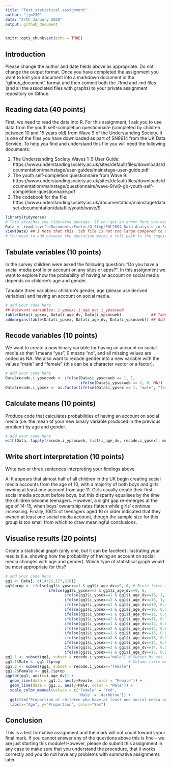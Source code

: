 ```yaml
---
title: "Test statistical assignment"
author: "jjm230"
date: "27th January 2020"
output: github_document
---
```


```r
knitr::opts_chunk$set(echo = TRUE)
```

## Introduction

Please change the author and date fields above as appropriate. Do not change the output format. Once you have completed the assignment you want to knit your document into a markdown document in the "github_document" format and then commit both the .Rmd and .md files (and all the associated files with graphs) to your private assignment repository on Github.

## Reading data (40 points)

First, we need to read the data into R. For this assignment, I ask you to use data from the youth self-completion questionnaire (completed by children between 10 and 15 years old) from Wave 9 of the Understanding Society. It is one of the files you have downloaded as part of SN6614 from the UK Data Service. To help you find and understand this file you will need the following documents:

1) The Understanding Society Waves 1-9 User Guide: https://www.understandingsociety.ac.uk/sites/default/files/downloads/documentation/mainstage/user-guides/mainstage-user-guide.pdf
2) The youth self-completion questionnaire from Wave 9: https://www.understandingsociety.ac.uk/sites/default/files/downloads/documentation/mainstage/questionnaire/wave-9/w9-gb-youth-self-completion-questionnaire.pdf
3) The codebook for the file: https://www.understandingsociety.ac.uk/documentation/mainstage/dataset-documentation/datafile/youth/wave/9


```r
library(tidyverse)
# This attaches the tidyverse package. If you get an error here you need to install the package first. 
Data <- read_tsv("~/Documents/Exeter/Q-Step/POL2094 Data Analysis in Social Science III/Data III Project/Data III Project/data/UKDA-6614-tab/tab/ukhls_w9/i_youth.tab")
View(Data) ## I note that this .tab file is not too large compared to others within W9 and viewing the organisation of the file might be helpful in understanding certain aspects of the data.
# You need to add between the quotation marks a full path to the required file on your computer.
```

## Tabulate variables (10 points)

In the survey children were asked the following question: "Do you have a social media profile or account on any sites or apps?". In this assignment we want to explore how the probability of having an account on social media depends on children's age and gender.

Tabulate three variables: children's gender, age (please use derived variables) and having an account on social media.

```r
# add your code here
## Relevant variables: i_ypsex; i_age_dv; i_ypsocweb
table(Data$i_ypsex, Data$i_age_dv, Data$i_ypsocweb)             ## Tabulate the variables by ownership of social media account
addmargins(table(Data$i_ypsex, Data$i_age_dv, Data$i_ypsocweb)) ## Add totals
```

## Recode variables (10 points)

We want to create a new binary variable for having an account on social media so that 1 means "yes", 0 means "no", and all missing values are coded as NA. We also want to recode gender into a new variable with the values "male" and "female" (this can be a character vector or a factor).

```r
# add your code here
Data$recode.i_ypsocweb <- ifelse(Data$i_ypsocweb == 1, 1,                     # Recode social media account ownership
                                 ifelse(Data$i_ypsocweb == 2, 0, NA))
Data$recode.i_ypsex <- as.factor(ifelse(Data$i_ypsex == 1, "male", "female")) # Recode sex
```

## Calculate means (10 points)

Produce code that calculates probabilities of having an account on social media (i.e. the mean of your new binary variable produced in the previous problem) by age and gender. 

```r
# add your code here
with(Data, tapply(recode.i_ypsocweb, list(i_age_dv, recode.i_ypsex), mean, na.rm = TRUE))
```

## Write short interpretation (10 points)

Write two or three sentences interpreting your findings above.

A: It appears that almost half of all children in the UK begin creating social media accounts from the age of 10, with a majority of both boys and girls owning at least one account from age 11. Girls usually create their first social media account before boys, but this disparity equalises by the time the children become teenagers. However, a slight gap re-emerges at the age of 14-15, when boys' ownership rates flatten while girls' continue increasing. Finally, 100% of teenagers aged 16 or older indicated that they owned at least one social media account, though the sample size for this group is too small from which to draw meaningful conclusions. 

## Visualise results (20 points)

Create a statistical graph (only one, but it can be faceted) illustrating your results (i.e. showing how the probability of having an account on social media changes with age and gender). Which type of statistical graph would be most appropriate for this?

```r
# add your code here
gg1 <- Data[, c(14:15,177,218)]
gg1$prop <- ifelse(gg1$i_ypsex==1 & gg1$i_age_dv==9, 0, # Brute force assignment because I could not figure out a smarter, faster way to achieve the same result.
                   ifelse(gg1$i_ypsex==2 & gg1$i_age_dv==9, 0,
                          ifelse(gg1$i_ypsex==1 & gg1$i_age_dv==16, 1,
                          ifelse(gg1$i_ypsex==2 & gg1$i_age_dv==16, 1,
                          ifelse(gg1$i_ypsex==1 & gg1$i_age_dv==10, 0.4415584, 
                          ifelse(gg1$i_ypsex==2 & gg1$i_age_dv==10, 0.5330396,
                          ifelse(gg1$i_ypsex==1 & gg1$i_age_dv==11, 0.6317992,
                          ifelse(gg1$i_ypsex==2 & gg1$i_age_dv==11, 0.7617188,
                          ifelse(gg1$i_ypsex==1 & gg1$i_age_dv==12, 0.8559671,
                          ifelse(gg1$i_ypsex==2 & gg1$i_age_dv==12, 0.8761468,
                          ifelse(gg1$i_ypsex==1 & gg1$i_age_dv==13, 0.8920188, 
                          ifelse(gg1$i_ypsex==2 & gg1$i_age_dv==13, 0.9352227,
                          ifelse(gg1$i_ypsex==1 & gg1$i_age_dv==14, 0.9365079,
                          ifelse(gg1$i_ypsex==2 & gg1$i_age_dv==14, 0.9578059,
                          ifelse(gg1$i_ypsex==1 & gg1$i_age_dv==15, 0.9315068, 0.9860465))))))))))))))) 
gg1.1 <- subset(gg1, subset = recode.i_ypsex=="male") # Subset by sex in preparation for generating graph
gg1.1$Male <- gg1.1$prop                              # Column title must be the desired legend label for ggplot2
gg1.2 <- subset(gg1, subset = recode.i_ypsex=="female")
gg1.2$Female <- gg1.2$prop
ggplot(gg1, aes(x=i_age_dv)) +
  geom_line(data = gg1.2, aes(y=Female, color = "Female")) +
  geom_line(data = gg1.1, aes(y=Male, color = "Male")) +
  scale_color_manual(values = c('Female' = 'red',
                                'Male' = 'darkblue')) +
  ggtitle("Proportion of children who have at least one social media account, by age and sex") +
  labs(x="Age", y="Proportion", color="Sex")

```

## Conclusion

This is a test formative assignment and the mark will not count towards your final mark. If you cannot answer any of the questions above this is fine -- we are just starting this module! However, please do submit this assignment in any case to make sure that you understand the procedure, that it works correctly and you do not have any problems with summative assignments later.